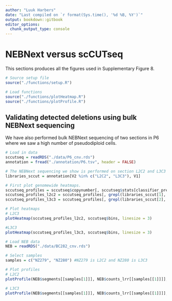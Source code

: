 ```yaml
---
author: "Luuk Harbers"
date: "Last compiled on `r format(Sys.time(), '%d %B, %Y')`"
output: bookdown::gitbook
editor_options:
  chunk_output_type: console
---
```


# NEBNext versus scCUTseq

This sections produces all the figures used in Supplementary Figure 8.

```r
# Source setup file
source("./functions/setup.R")

# Load functions
source("./functions/plotHeatmap.R")
source("./functions/plotProfile.R")
```

## Validating detected deletions using bulk NEBNext sequencing

We have also performed bulk NEBNext sequencing of two sections in P6 where we saw a high number of pseudodiploid cells. 

```r
# Load in data
sccutseq = readRDS("./data/P6_cnv.rds")
annotation = fread("./annotation/P6.tsv", header = FALSE)

# The NEBNext sequencing we show is performed on section L2C2 and L3C3
libraries_sccut = annotation[V2 %in% c("L2C2", "L3C3"), V1]

# First plot genomewide heatmaps. 
sccutseq_profiles = sccutseq$copynumber[, sccutseq$stats[classifier_prediction == "good", sample], with = FALSE]
sccutseq_profiles_l2c2 = sccutseq_profiles[, grepl(libraries_sccut[1], colnames(sccutseq_profiles)), with = F]
sccutseq_profiles_l3c3 = sccutseq_profiles[, grepl(libraries_sccut[2], colnames(sccutseq_profiles)), with = F]

# Plot heatmaps
# L2C3
plotHeatmap(sccutseq_profiles_l2c2, sccutseq$bins, linesize = 3)

#L3C3
plotHeatmap(sccutseq_profiles_l3c3, sccutseq$bins, linesize = 3)
```

```r
# Load NEB data
NEB = readRDS("./data/BC282_cnv.rds")

# Select samples
samples = c("NZ279", "NZ280") #NZ279 is L2C2 and NZ280 is L3C3

# Plot profiles
# L2C2
plotProfile(NEB$segments[[samples[1]]], NEB$counts_lrr[[samples[[1]]]], bins = NEB$bins, sc = FALSE)

# L3C3
plotProfile(NEB$segments[[samples[1]]], NEB$counts_lrr[[samples[[1]]]], bins = NEB$bins, sc = FALSE)
```

